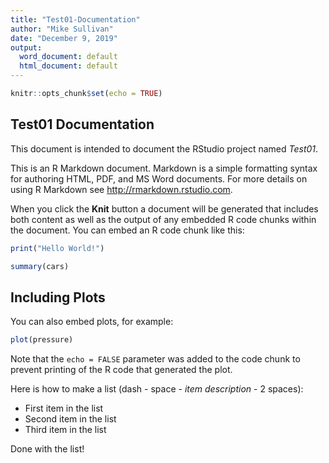 ```yaml
---
title: "Test01-Documentation"
author: "Mike Sullivan"
date: "December 9, 2019"
output:
  word_document: default
  html_document: default
---
```


```r
knitr::opts_chunk$set(echo = TRUE)
```

## Test01 Documentation

This document is intended to document the RStudio project named *Test01*.

This is an R Markdown document. Markdown is a simple formatting syntax for authoring HTML, PDF, and MS Word documents. For more details on using R Markdown see <http://rmarkdown.rstudio.com>.

When you click the **Knit** button a document will be generated that includes both content as well as the output of any embedded R code chunks within the document. You can embed an R code chunk like this:

```r
print("Hello World!")
```

```r
summary(cars)
```

## Including Plots

You can also embed plots, for example:

```r
plot(pressure)
```

Note that the `echo = FALSE` parameter was added to the code chunk to prevent printing of the R code that generated the plot.


Here is how to make a list (dash - space - *item description* - 2 spaces):

- First item in the list  
- Second item in the list  
- Third item in the list  

Done with the list!